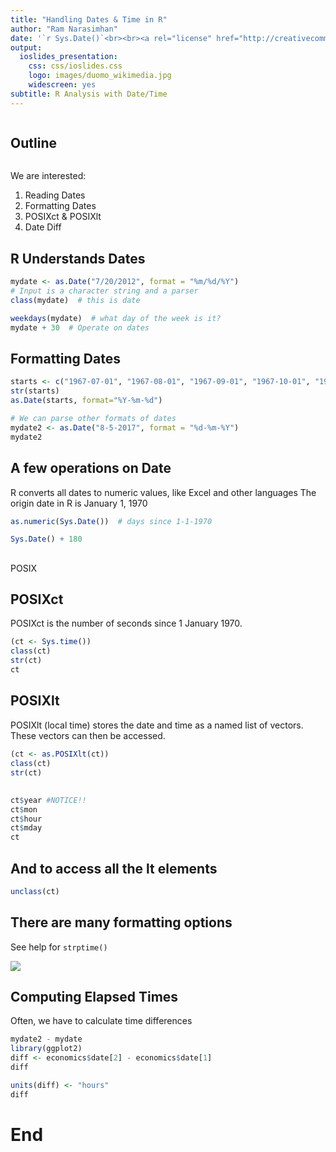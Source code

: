 ```yaml
---
title: "Handling Dates & Time in R"
author: "Ram Narasimhan"
date: '`r Sys.Date()`<br><br><a rel="license" href="http://creativecommons.org/licenses/by-nc-sa/4.0/"><img style="border-width:0" src="images/by-nc-sa-4.0-88x31.png" /></a>'
output:
  ioslides_presentation:
    css: css/ioslides.css
    logo: images/duomo_wikimedia.jpg
    widescreen: yes
subtitle: R Analysis with Date/Time
---
```




```r

```

## Outline {#Outline}
```r
```
We are interested:

1. Reading Dates
2. Formatting Dates
3. POSIXct & POSIXlt
4. Date Diff

## R Understands Dates

```r
mydate <- as.Date("7/20/2012", format = "%m/%d/%Y")
# Input is a character string and a parser
class(mydate)  # this is date

weekdays(mydate)  # what day of the week is it?
mydate + 30  # Operate on dates
```

## Formatting Dates
```r
starts <- c("1967-07-01", "1967-08-01", "1967-09-01", "1967-10-01", "1967-11-01", "1967-12-01")
str(starts)
as.Date(starts, format="%Y-%m-%d")
```





```r
# We can parse other formats of dates
mydate2 <- as.Date("8-5-2017", format = "%d-%m-%Y")
mydate2

```

## A few operations on Date

R converts all dates to numeric values, like Excel and other languages
The origin date in R is January 1, 1970

```r
as.numeric(Sys.Date())  # days since 1-1-1970
```
```r
Sys.Date() + 180
```


## {.flexbox .vcenter .emphasized}

POSIX 

## POSIXct

POSIXct is the number of seconds since 1 January 1970.

```r
(ct <- Sys.time())
class(ct)
str(ct)
ct
```


## POSIXlt

POSIXlt (local time) stores the date and time as a named list of vectors.
These vectors can then be accessed.


```r
(ct <- as.POSIXlt(ct))
class(ct)
str(ct)
```
## 

```r
ct$year #NOTICE!!
ct$mon
ct$hour
ct$mday
ct
```

## And to access all the lt elements

```r
unclass(ct)
```
## There are many formatting options

See help for `strptime()` 

![](images/strptime.JPG)


## Computing Elapsed Times

Often, we have to calculate time differences

```r
mydate2 - mydate
library(ggplot2)
diff <- economics$date[2] - economics$date[1]
diff
```
```r
units(diff) <- "hours"
diff
```


# End




